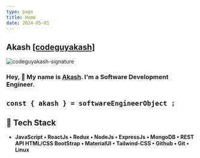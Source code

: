 ```yaml
---
type: page
title: Home
date: 2024-05-01
---
```



## **Akash <a href="https://twitter.com/codeguyakash" >[codeguyakash] </a>**

<Image
  src="/image.png"
  alt="codeguyakash-signature"
  width={1125}
  height={750}
  priority
  className="signature"
/>


### Hey, 👋 My name is **<a href="https://twitter.com/codeguyakash" >Akash</a>**. I'm a Software Development Engineer.
## ``const { akash } = softwareEngineerObject ;``

## 🧠 Tech Stack

- **JavaScript • ReactJs • Redux • NodeJs • ExpressJs • MongoDB • REST API  HTML/CSS BootStrap • MaterialUI • Tailwind-CSS • Github  • Git • Linux**






